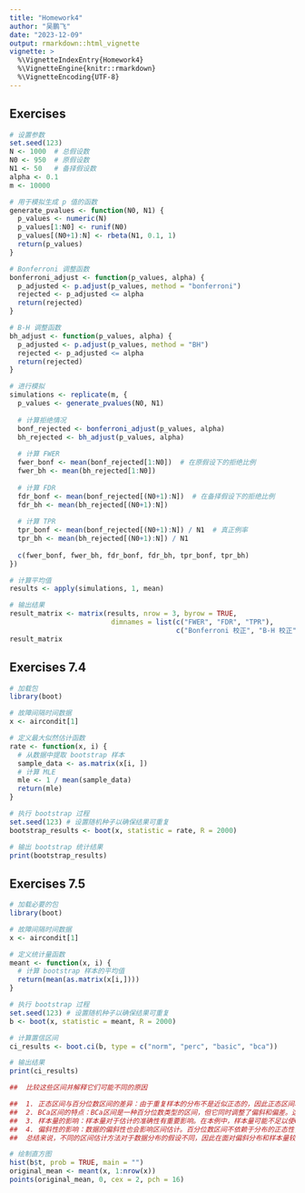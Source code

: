 ```yaml
---
title: "Homework4"
author: "吴鹏飞"
date: "2023-12-09"
output: rmarkdown::html_vignette
vignette: >
  %\VignetteIndexEntry{Homework4}
  %\VignetteEngine{knitr::rmarkdown}
  %\VignetteEncoding{UTF-8}
---
```


##    Exercises
```r
# 设置参数
set.seed(123)  
N <- 1000  # 总假设数
N0 <- 950  # 原假设数
N1 <- 50   # 备择假设数
alpha <- 0.1
m <- 10000  

# 用于模拟生成 p 值的函数
generate_pvalues <- function(N0, N1) {
  p_values <- numeric(N)
  p_values[1:N0] <- runif(N0)
  p_values[(N0+1):N] <- rbeta(N1, 0.1, 1)
  return(p_values)
}

# Bonferroni 调整函数
bonferroni_adjust <- function(p_values, alpha) {
  p_adjusted <- p.adjust(p_values, method = "bonferroni")
  rejected <- p_adjusted <= alpha
  return(rejected)
}

# B-H 调整函数
bh_adjust <- function(p_values, alpha) {
  p_adjusted <- p.adjust(p_values, method = "BH")
  rejected <- p_adjusted <= alpha
  return(rejected)
}

# 进行模拟
simulations <- replicate(m, {
  p_values <- generate_pvalues(N0, N1)
  
  # 计算拒绝情况
  bonf_rejected <- bonferroni_adjust(p_values, alpha)
  bh_rejected <- bh_adjust(p_values, alpha)
  
  # 计算 FWER
  fwer_bonf <- mean(bonf_rejected[1:N0])  # 在原假设下的拒绝比例
  fwer_bh <- mean(bh_rejected[1:N0])
  
  # 计算 FDR
  fdr_bonf <- mean(bonf_rejected[(N0+1):N])  # 在备择假设下的拒绝比例
  fdr_bh <- mean(bh_rejected[(N0+1):N])
  
  # 计算 TPR
  tpr_bonf <- mean(bonf_rejected[(N0+1):N]) / N1  # 真正例率
  tpr_bh <- mean(bh_rejected[(N0+1):N]) / N1
  
  c(fwer_bonf, fwer_bh, fdr_bonf, fdr_bh, tpr_bonf, tpr_bh)
})

# 计算平均值
results <- apply(simulations, 1, mean)

# 输出结果
result_matrix <- matrix(results, nrow = 3, byrow = TRUE,
                         dimnames = list(c("FWER", "FDR", "TPR"),
                                         c("Bonferroni 校正", "B-H 校正")))
result_matrix

```

##    Exercises 7.4
```r
# 加载包
library(boot)

# 故障间隔时间数据
x <- aircondit[1]

# 定义最大似然估计函数
rate <- function(x, i) {
  # 从数据中提取 bootstrap 样本
  sample_data <- as.matrix(x[i, ])
  # 计算 MLE
  mle <- 1 / mean(sample_data)
  return(mle)
}

# 执行 bootstrap 过程
set.seed(123) # 设置随机种子以确保结果可重复
bootstrap_results <- boot(x, statistic = rate, R = 2000)

# 输出 bootstrap 统计结果
print(bootstrap_results)
```

##    Exercises 7.5
```r
# 加载必要的包
library(boot)

# 故障间隔时间数据
x <- aircondit[1]

# 定义统计量函数
meant <- function(x, i) {
  # 计算 bootstrap 样本的平均值
  return(mean(as.matrix(x[i,])))
}

# 执行 bootstrap 过程
set.seed(123) # 设置随机种子以确保结果可重复
b <- boot(x, statistic = meant, R = 2000)

# 计算置信区间
ci_results <- boot.ci(b, type = c("norm", "perc", "basic", "bca"))

# 输出结果
print(ci_results)

##  比较这些区间并解释它们可能不同的原因

##  1. 正态区间与百分位数区间的差异：由于重复样本的分布不是近似正态的，因此正态区间和百分位数区间会有所不同。从重复样本的直方图来看，重复样本的分布是偏斜的。尽管我们正在估计一个平均值，但样本量太小，无法通过中心极限定理（CLT）在这里给出一个好的近似。
##  2. BCa区间的特点：BCa区间是一种百分位数类型的区间，但它同时调整了偏斜和偏差。这意味着BCa区间在考虑了数据分布的偏斜性之后，提供了一个更为准确的区间估计。
##  3. 样本量的影响：样本量对于估计的准确性有重要影响。在本例中，样本量可能不足以使CLT适用，因此正态近似可能不准确。这可能导致正态区间和百分位数区间之间的差异。
##  4. 偏斜性的影响：数据的偏斜性也会影响区间估计。百分位数区间不依赖于分布的正态性，因此它可能在偏斜分布中提供更稳定的估计。而BCa区间则进一步考虑了偏斜性和偏差，因此在这种情况下可能提供最可靠的估计。
##  总结来说，不同的区间估计方法对于数据分布的假设不同，因此在面对偏斜分布和样本量较小的情况时，它们可能会给出不同的结果。BCa区间通过调整偏斜性和偏差，通常在这种情况下提供更为稳健的估计。

# 绘制直方图
hist(b$t, prob = TRUE, main = "")
original_mean <- meant(x, 1:nrow(x))
points(original_mean, 0, cex = 2, pch = 16)
```

